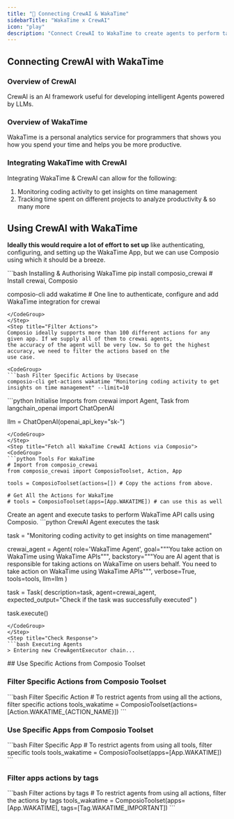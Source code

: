 ```yaml
---
title: "🚀 Connecting CrewAI & WakaTime"
sidebarTitle: "WakaTime x CrewAI"
icon: "play"
description: "Connect CrewAI to WakaTime to create agents to perform tasks using natural language"
---
```


## Connecting CrewAI with WakaTime

### Overview of CrewAI

CrewAI is an AI framework useful for developing intelligent Agents powered by LLMs.

### Overview of WakaTime

WakaTime is a personal analytics service for programmers that shows you how you spend your time and helps you be more productive.

### Integrating WakaTime with CrewAI

Integrating WakaTime & CrewAI can allow for the following:

1. Monitoring coding activity to get insights on time management
2. Tracking time spent on different projects to analyze productivity
& so many more

## Using CrewAI with WakaTime

<Steps>
<Step title="Setting Up the Environment">

**Ideally this would require a lot of effort to set up** like authenticating, configuring, and setting up the WakaTime App, but we can use Composio using which it should be a breeze.

<CodeGroup>
```bash Installing & Authorising WakaTime
pip install composio_crewai # Install crewai, Composio 

composio-cli add wakatime # One line to authenticate, configure and add WakaTime integration for crewai
```
</CodeGroup>
</Step>
<Step title="Filter Actions">
Composio ideally supports more than 100 different actions for any given app. If we supply all of them to crewai agents, 
the accuracy of the agent will be very low. So to get the highest accuracy, we need to filter the actions based on the 
use case.

<CodeGroup>
```bash Filter Specific Actions by Usecase
composio-cli get-actions wakatime "Monitoring coding activity to get insights on time management" --limit=10
```
</CodeGroup>

</Step>
<Step title="Import Base Packages">

<CodeGroup>
```python Initialise Imports
from crewai import Agent, Task
from langchain_openai import ChatOpenAI

llm = ChatOpenAI(openai_api_key="sk-<OPENAI KEY>")
```
</CodeGroup>
</Step>
<Step title="Fetch all WakaTime CrewAI Actions via Composio">
<CodeGroup>
```python Tools For WakaTime
# Import from composio_crewai
from composio_crewai import ComposioToolset, Action, App

tools = ComposioToolset(actions=[]) # Copy the actions from above. 

# Get All the Actions for WakaTime
# tools = ComposioToolset(apps=[App.WAKATIME]) # can use this as well
```
</CodeGroup>
</Step>
<Step title="Execute the Agent">
Create an agent and execute tasks to perform WakaTime API calls using Composio. 
<CodeGroup>
```python CrewAI Agent executes the task

task = "Monitoring coding activity to get insights on time management"

crewai_agent = Agent(
    role='WakaTime Agent',
    goal="""You take action on WakaTime using WakaTime APIs""",
    backstory="""You are AI agent that is responsible for taking actions on WakaTime on users behalf. You need to take action on WakaTime using WakaTime APIs""",
    verbose=True,
    tools=tools,
    llm=llm
)

task = Task(
    description=task,
    agent=crewai_agent,
    expected_output="Check if the task was successfully executed"
)

task.execute()
```
</CodeGroup>
</Step>
<Step title="Check Response">
```bash Executing Agents
> Entering new CrewAgentExecutor chain...
```
</Step>
</Steps>
## Use Specific Actions from Composio Toolset

### Filter Specific Actions from Composio Toolset

<CodeGroup>
```bash Filter Specific Action
# To restrict agents from using all the actions, filter specific actions
tools_wakatime = ComposioToolset(actions=[Action.WAKATIME_{ACTION_NAME}])
```
</CodeGroup>

### Use Specific Apps from Composio Toolset
<CodeGroup>
```bash Filter Specific App
# To restrict agents from using all tools, filter specific tools
tools_wakatime = ComposioToolset(apps=[App.WAKATIME])
```
</CodeGroup>

### Filter apps actions by tags 
<CodeGroup>
```bash Filter actions by tags
# To restrict agents from using all actions, filter the actions by tags
tools_wakatime = ComposioToolset(apps=[App.WAKATIME], tags=[Tag.WAKATIME_IMPORTANT])
```
</CodeGroup>
